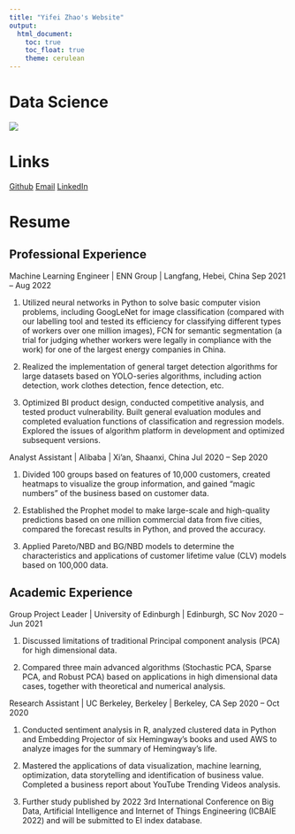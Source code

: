 ```yaml
---
title: "Yifei Zhao's Website"
output: 
  html_document:
    toc: true
    toc_float: true
    theme: cerulean
---
```


# Data Science 

![](https://miro.medium.com/max/1400/1*U3WRRwLx3zeDkHmIVGLJdw.gif)

# Links
[Github](https://github.com/YIFEIZHAOCUIMC)
[Email](yz4433@cumc.columbia.edu)
[LinkedIn](https://www.linkedin.com/in/yifei-zhao1914/)

# Resume
## Professional Experience
Machine Learning Engineer | ENN Group | Langfang, Hebei, China Sep 2021 – Aug 2022

1. Utilized neural networks in Python to solve basic computer vision problems, including GoogLeNet for image classification (compared with our labelling tool and tested its efficiency for classifying different types of workers over one million images), FCN for semantic segmentation (a trial for judging whether workers were legally in compliance with the work) for one of the largest energy companies in China.

2. Realized the implementation of general target detection algorithms for large datasets based on YOLO-series algorithms, including action detection, work clothes detection, fence detection, etc.

3. Optimized BI product design, conducted competitive analysis, and tested product vulnerability. Built general evaluation modules and completed evaluation functions of classification and regression models. Explored the issues of algorithm platform in development and optimized subsequent versions.

Analyst Assistant | Alibaba | Xi’an, Shaanxi, China Jul 2020 – Sep 2020

1. Divided 100 groups based on features of 10,000 customers, created heatmaps to visualize the group information, and gained “magic numbers” of the business based on customer data.

2. Established the Prophet model to make large-scale and high-quality predictions based on one million commercial data from five cities, compared the forecast results in Python, and proved the accuracy.

3. Applied Pareto/NBD and BG/NBD models to determine the characteristics and applications of customer lifetime value (CLV) models based on 100,000 data.

## Academic Experience
Group Project Leader | University of Edinburgh | Edinburgh, SC Nov 2020 – Jun 2021

1. Discussed limitations of traditional Principal component analysis (PCA) for high dimensional data.

2. Compared three main advanced algorithms (Stochastic PCA, Sparse PCA, and Robust PCA) based on applications in high dimensional data cases, together with theoretical and numerical analysis.

Research Assistant | UC Berkeley, Berkeley | Berkeley, CA Sep 2020 – Oct 2020

1. Conducted sentiment analysis in R, analyzed clustered data in Python and Embedding Projector of six Hemingway’s books and used AWS to analyze images for the summary of Hemingway’s life.

2. Mastered the applications of data visualization, machine learning, optimization, data storytelling and identification of business value. Completed a business report about YouTube Trending Videos analysis. 

3. Further study published by 2022 3rd International Conference on Big Data, Artificial Intelligence and Internet of Things Engineering (ICBAIE 2022) and will be submitted to EI index database.